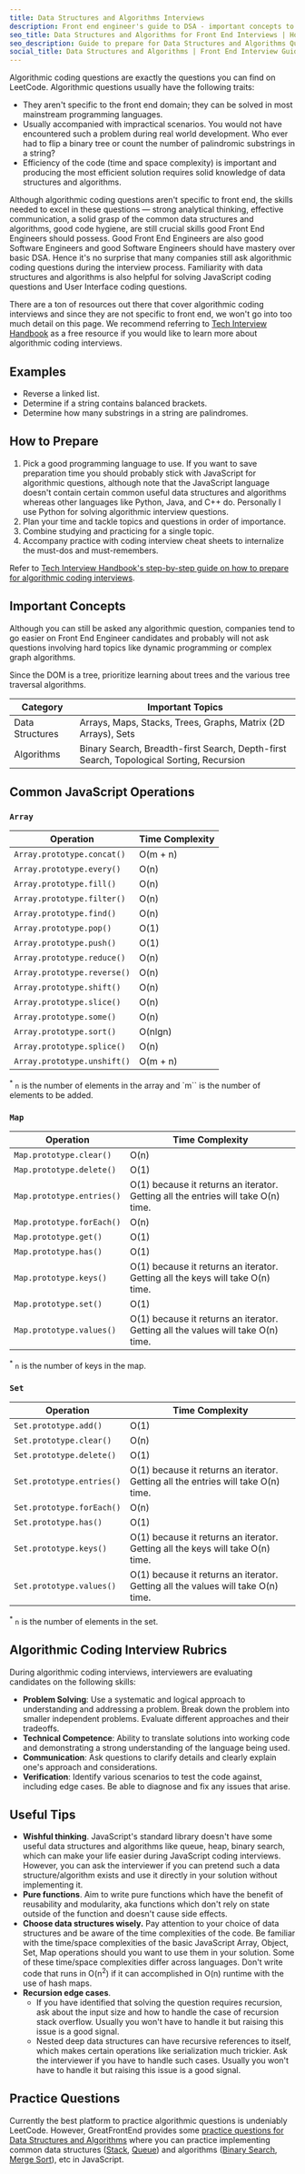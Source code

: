 ```yaml
---
title: Data Structures and Algorithms Interviews
description: Front end engineer's guide to DSA - important concepts to know, top practice questions to do and other tips
seo_title: Data Structures and Algorithms for Front End Interviews | How to prepare
seo_description: Guide to prepare for Data Structures and Algorithms Questions tailored for front end interviews - important concepts to know, common questions asked and useful tips
social_title: Data Structures and Algorithms | Front End Interview Guide
---
```


Algorithmic coding questions are exactly the questions you can find on LeetCode. Algorithmic questions usually have the following traits:

- They aren't specific to the front end domain; they can be solved in most mainstream programming languages.
- Usually accompanied with impractical scenarios. You would not have encountered such a problem during real world development. Who ever had to flip a binary tree or count the number of palindromic substrings in a string?
- Efficiency of the code (time and space complexity) is important and producing the most efficient solution requires solid knowledge of data structures and algorithms.

Although algorithmic coding questions aren't specific to front end, the skills needed to excel in these questions — strong analytical thinking, effective communication, a solid grasp of the common data structures and algorithms, good code hygiene, are still crucial skills good Front End Engineers should possess. Good Front End Engineers are also good Software Engineers and good Software Engineers should have mastery over basic DSA. Hence it's no surprise that many companies still ask algorithmic coding questions during the interview process. Familiarity with data structures and algorithms is also helpful for solving JavaScript coding questions and User Interface coding questions.

There are a ton of resources out there that cover algorithmic coding interviews and since they are not specific to front end, we won't go into too much detail on this page. We recommend referring to [Tech Interview Handbook](https://www.techinterviewhandbook.org) as a free resource if you would like to learn more about algorithmic coding interviews.

## Examples

- Reverse a linked list.
- Determine if a string contains balanced brackets.
- Determine how many substrings in a string are palindromes.

## How to Prepare

1. Pick a good programming language to use. If you want to save preparation time you should probably stick with JavaScript for algorithmic questions, although note that the JavaScript language doesn't contain certain common useful data structures and algorithms whereas other languages like Python, Java, and C++ do. Personally I use Python for solving algorithmic interview questions.
1. Plan your time and tackle topics and questions in order of importance.
1. Combine studying and practicing for a single topic.
1. Accompany practice with coding interview cheat sheets to internalize the must-dos and must-remembers.

Refer to [Tech Interview Handbook's step-by-step guide on how to prepare for algorithmic coding interviews](https://www.techinterviewhandbook.org/coding-interview-prep/).

## Important Concepts

Although you can still be asked any algorithmic question, companies tend to go easier on Front End Engineer candidates and probably will not ask questions involving hard topics like dynamic programming or complex graph algorithms.

Since the DOM is a tree, prioritize learning about trees and the various tree traversal algorithms.

| Category | Important Topics |
| --- | --- |
| Data Structures | Arrays, Maps, Stacks, Trees, Graphs, Matrix (2D Arrays), Sets |
| Algorithms | Binary Search, Breadth-first Search, Depth-first Search, Topological Sorting, Recursion |

## Common JavaScript Operations

### `Array`

| Operation                   | Time Complexity |
| --------------------------- | --------------- |
| `Array.prototype.concat()`  | O(m + n)        |
| `Array.prototype.every()`   | O(n)            |
| `Array.prototype.fill()`    | O(n)            |
| `Array.prototype.filter()`  | O(n)            |
| `Array.prototype.find()`    | O(n)            |
| `Array.prototype.pop()`     | O(1)            |
| `Array.prototype.push()`    | O(1)            |
| `Array.prototype.reduce()`  | O(n)            |
| `Array.prototype.reverse()` | O(n)            |
| `Array.prototype.shift()`   | O(n)            |
| `Array.prototype.slice()`   | O(n)            |
| `Array.prototype.some()`    | O(n)            |
| `Array.prototype.sort()`    | O(nlgn)         |
| `Array.prototype.splice()`  | O(n)            |
| `Array.prototype.unshift()` | O(m + n)        |

<sup>*</sup> `n` is the number of elements in the array and `m`` is the number of
elements to be added.

### `Map`

| Operation | Time Complexity |
| --- | --- |
| `Map.prototype.clear()` | O(n) |
| `Map.prototype.delete()` | O(1) |
| `Map.prototype.entries()` | O(1) because it returns an iterator. Getting all the entries will take O(n) time. |
| `Map.prototype.forEach()` | O(n) |
| `Map.prototype.get()` | O(1) |
| `Map.prototype.has()` | O(1) |
| `Map.prototype.keys()` | O(1) because it returns an iterator. Getting all the keys will take O(n) time. |
| `Map.prototype.set()` | O(1) |
| `Map.prototype.values()` | O(1) because it returns an iterator. Getting all the values will take O(n) time. |

<sup>*</sup> `n` is the number of keys in the map.

### `Set`

| Operation | Time Complexity |
| --- | --- |
| `Set.prototype.add()` | O(1) |
| `Set.prototype.clear()` | O(n) |
| `Set.prototype.delete()` | O(1) |
| `Set.prototype.entries()` | O(1) because it returns an iterator. Getting all the entries will take O(n) time. |
| `Set.prototype.forEach()` | O(n) |
| `Set.prototype.has()` | O(1) |
| `Set.prototype.keys()` | O(1) because it returns an iterator. Getting all the keys will take O(n) time. |
| `Set.prototype.values()` | O(1) because it returns an iterator. Getting all the values will take O(n) time. |

<sup>*</sup> `n` is the number of elements in the set.

## Algorithmic Coding Interview Rubrics

During algorithmic coding interviews, interviewers are evaluating candidates on the following skills:

- **Problem Solving**: Use a systematic and logical approach to understanding and addressing a problem. Break down the problem into smaller independent problems. Evaluate different approaches and their tradeoffs.
- **Technical Competence**: Ability to translate solutions into working code and demonstrating a strong understanding of the language being used.
- **Communication**: Ask questions to clarify details and clearly explain one's approach and considerations.
- **Verification**: Identify various scenarios to test the code against, including edge cases. Be able to diagnose and fix any issues that arise.

## Useful Tips

- **Wishful thinking**. JavaScript's standard library doesn't have some useful data structures and algorithms like queue, heap, binary search, which can make your life easier during JavaScript coding interviews. However, you can ask the interviewer if you can pretend such a data structure/algorithm exists and use it directly in your solution without implementing it.
- **Pure functions**. Aim to write pure functions which have the benefit of reusability and modularity, aka functions which don't rely on state outside of the function and doesn't cause side effects.
- **Choose data structures wisely.** Pay attention to your choice of data structures and be aware of the time complexities of the code. Be familiar with the time/space complexities of the basic JavaScript Array, Object, Set, Map operations should you want to use them in your solution. Some of these time/space complexities differ across languages. Don't write code that runs in O(n<sup>2</sup>) if it can accomplished in O(n) runtime with the use of hash maps.
- **Recursion edge cases**.
  - If you have identified that solving the question requires recursion, ask about the input size and how to handle the case of recursion stack overflow. Usually you won't have to handle it but raising this issue is a good signal.
  - Nested deep data structures can have recursive references to itself, which makes certain operations like serialization much trickier. Ask the interviewer if you have to handle such cases. Usually you won't have to handle it but raising this issue is a good signal.

## Practice Questions

Currently the best platform to practice algorithmic questions is undeniably LeetCode. However, GreatFrontEnd provides some [practice questions for Data Structures and Algorithms](/questions/js/coding/data-structures-algorithms) where you can practice implementing common data structures ([Stack](/questions/javascript/stack), [Queue](/questions/javascript/queue)) and algorithms ([Binary Search](/questions/javascript/binary-search), [Merge Sort](/questions/javascript/merge-sort)), etc in JavaScript.

